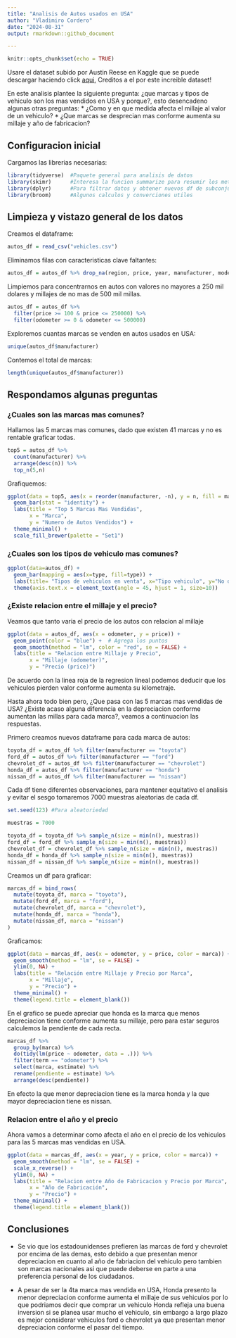 ---
title: "Analisis de Autos usados en USA"
author: "Vladimiro Cordero"
date: "2024-08-31"
output: rmarkdown::github_document

---

```{r setup, include=FALSE}
knitr::opts_chunk$set(echo = TRUE)
```

Usare el dataset subido por Austin Reese en Kaggle que se puede descargar haciendo click [aqui](https://www.kaggle.com/datasets/austinreese/craigslist-carstrucks-data),  Creditos a el por este increible dataset!

En este analisis plantee la siguiente pregunta: ¿que marcas y tipos de vehiculo son los mas vendidos en USA y porque?, esto desencadeno algunas otras preguntas:
* ¿Como y en que medida afecta el millaje al valor de un vehiculo?
* ¿Que marcas se desprecian mas conforme aumenta su millaje y año de fabricacion?

## Configuracion inicial

Cargamos las librerias necesarias:

```{r}
library(tidyverse)  #Paquete general para analisis de datos
library(skimr)      #Interesa la funcion summarize para resumir los metadatos
library(dplyr)      #Para filtrar datos y obtener nuevos df de subconjuntos
library(broom)      #Algunos calculos y converciones utiles
```

## Limpieza y vistazo general de los datos

Creamos el dataframe:

```{r}
autos_df = read_csv("vehicles.csv")
```

Eliminamos filas con caracteristicas clave faltantes:

```{r}
autos_df = autos_df %>% drop_na(region, price, year, manufacturer, model, condition, odometer, transmission, type, paint_color)
```

Limpiemos para concentrarnos en autos con valores no mayores a 250 mil dolares y millajes de no mas de 500 mil millas.
```{r}
autos_df = autos_df %>%
  filter(price >= 100 & price <= 250000) %>%
  filter(odometer >= 0 & odometer <= 500000)
```

Exploremos cuantas marcas se venden en autos usados en USA:

```{r}
unique(autos_df$manufacturer)
```

Contemos el total de marcas:
```{r}
length(unique(autos_df$manufacturer))
```

## Respondamos algunas preguntas

### ¿Cuales son las marcas mas comunes?
Hallamos las 5 marcas mas comunes, dado que existen 41 marcas y no es rentable graficar todas.
```{r}
top5 = autos_df %>%
  count(manufacturer) %>%
  arrange(desc(n)) %>%
  top_n(5,n)
```

Grafiquemos:
```{r}
ggplot(data = top5, aes(x = reorder(manufacturer, -n), y = n, fill = manufacturer)) +
  geom_bar(stat = "identity") +
  labs(title = "Top 5 Marcas Mas Vendidas",
       x = "Marca",
       y = "Numero de Autos Vendidos") +
  theme_minimal() +
  scale_fill_brewer(palette = "Set1")

```

### ¿Cuales son los tipos de vehiculo mas comunes?
```{r}
ggplot(data=autos_df) +
  geom_bar(mapping = aes(x=type, fill=type)) +
  labs(title= "Tipos de vehiculos en venta", x="Tipo vehiculo", y="No de vehiculos") +
  theme(axis.text.x = element_text(angle = 45, hjust = 1, size=10))
```

### ¿Existe relacion entre el millaje y el precio?
Veamos que tanto varia el precio de los autos con relacion al millaje
```{r}
ggplot(data = autos_df, aes(x = odometer, y = price)) +
  geom_point(color = "blue") +  # Agrega los puntos
  geom_smooth(method = "lm", color = "red", se = FALSE) +
  labs(title = "Relacion entre Millaje y Precio",
       x = "Millaje (odometer)",
       y = "Precio (price)")
```

De acuerdo con la linea roja de la regresion lineal podemos deducir que los vehiculos pierden valor conforme aumenta su kilometraje.

Hasta ahora todo bien pero, ¿Que pasa con las 5 marcas mas vendidas de USA? ¿Existe acaso alguna diferencia en la depreciacion conforme aumentan las millas para cada marca?, veamos a continuacion las respuestas.

Primero creamos nuevos dataframe para cada marca de autos:
```{r}
toyota_df = autos_df %>% filter(manufacturer == "toyota")
ford_df = autos_df %>% filter(manufacturer == "ford")
chevrolet_df = autos_df %>% filter(manufacturer == "chevrolet")
honda_df = autos_df %>% filter(manufacturer == "honda")
nissan_df = autos_df %>% filter(manufacturer == "nissan")
```
Cada df tiene diferentes observaciones, para mantener equitativo el analisis y evitar el sesgo tomaremos 7000 muestras aleatorias de cada df.

```{r}
set.seed(123) #Para aleatoriedad

muestras = 7000

toyota_df = toyota_df %>% sample_n(size = min(n(), muestras))
ford_df = ford_df %>% sample_n(size = min(n(), muestras))
chevrolet_df = chevrolet_df %>% sample_n(size = min(n(), muestras))
honda_df = honda_df %>% sample_n(size = min(n(), muestras))
nissan_df = nissan_df %>% sample_n(size = min(n(), muestras))

```

Creamos un df para graficar:
```{r}
marcas_df = bind_rows(
  mutate(toyota_df, marca = "toyota"),
  mutate(ford_df, marca = "ford"),
  mutate(chevrolet_df, marca = "chevrolet"),
  mutate(honda_df, marca = "honda"),
  mutate(nissan_df, marca = "nissan")
)
```

Graficamos:

```{r}
ggplot(data = marcas_df, aes(x = odometer, y = price, color = marca)) +
  geom_smooth(method = "lm", se = FALSE) +
  ylim(0, NA) +
  labs(title = "Relación entre Millaje y Precio por Marca",
       x = "Millaje",
       y = "Precio") +
  theme_minimal() +
  theme(legend.title = element_blank())

```

En el grafico se puede apreciar que honda es la marca que menos depreciacion tiene conforme aumenta su millaje, pero para estar seguros calculemos la pendiente de cada recta.

```{r}
marcas_df %>%
  group_by(marca) %>%
  do(tidy(lm(price ~ odometer, data = .))) %>%
  filter(term == "odometer") %>%
  select(marca, estimate) %>%
  rename(pendiente = estimate) %>%
  arrange(desc(pendiente))
```
En efecto la que menor depreciacion tiene es la marca honda y la que mayor depreciacion tiene es nissan.

### Relacion entre el año y el precio
Ahora vamos a determinar como afecta el año en el precio de los vehiculos para las 5 marcas mas vendidas en USA.

```{r}
ggplot(data = marcas_df, aes(x = year, y = price, color = marca)) +
  geom_smooth(method = "lm", se = FALSE) +
  scale_x_reverse() +
  ylim(0, NA) +
  labs(title = "Relacion entre Año de Fabricacion y Precio por Marca",
       x = "Año de Fabricación",
       y = "Precio") +
  theme_minimal() +
  theme(legend.title = element_blank())


```

## Conclusiones
* Se vio que los estadounidenses prefieren las marcas de ford y chevrolet por encima de las demas, esto debido a que presentan menor depreciacion en cuanto al año de fabriacion del vehiculo pero tambien son marcas nacionales asi que puede deberse en parte a una preferencia personal de los ciudadanos.

* A pesar de ser la 4ta marca mas vendida en USA, Honda presento la menor depreciacion conforme aumenta el millaje de sus vehiculos por lo que podriamos decir que comprar un vehiculo Honda refleja una buena inversion si se planea usar mucho el vehiculo, sin embargo a largo plazo es mejor considerar vehiculos ford o chevrolet ya que presentan menor depreciacion conforme el pasar del tiempo.
